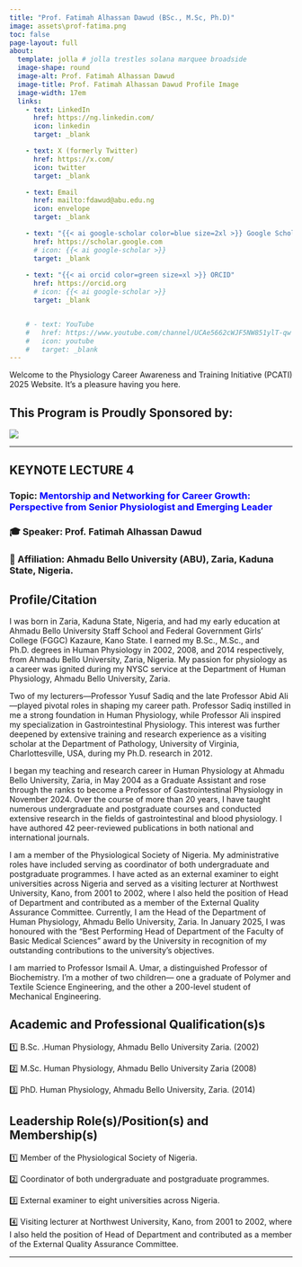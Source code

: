 ```yaml
---
title: "Prof. Fatimah Alhassan Dawud (BSc., M.Sc, Ph.D)"
image: assets\prof-fatima.png
toc: false
page-layout: full
about: 
  template: jolla # jolla trestles solana marquee broadside
  image-shape: round
  image-alt: Prof. Fatimah Alhassan Dawud
  image-title: Prof. Fatimah Alhassan Dawud Profile Image
  image-width: 17em
  links:
    - text: LinkedIn
      href: https://ng.linkedin.com/
      icon: linkedin
      target: _blank

    - text: X (formerly Twitter)
      href: https://x.com/
      icon: twitter
      target: _blank

    - text: Email
      href: mailto:fdawud@abu.edu.ng
      icon: envelope
      target: _blank

    - text: "{{< ai google-scholar color=blue size=2xl >}} Google Scholar"
      href: https://scholar.google.com
      # icon: {{< ai google-scholar >}}
      target: _blank
    
    - text: "{{< ai orcid color=green size=xl >}} ORCID"
      href: https://orcid.org
      # icon: {{< ai google-scholar >}}
      target: _blank


    # - text: YouTube
    #   href: https://www.youtube.com/channel/UCAe5662cWJF5NW851ylT-qw
    #   icon: youtube
    #   target: _blank
---
```


Welcome to the Physiology Career Awareness and Training Initiative (PCATI) 2025 Website. It's a pleasure having you here.

## **This Program is Proudly Sponsored by:**

![](assets\the-physiological-society-logo.png)

------------------------------------------------------------------------

::: callout-note
## KEYNOTE LECTURE 4

### Topic: [**Mentorship and Networking for Career Growth: Perspective from Senior Physiologist and Emerging Leader**]{style="color: blue"}

### 🎓 Speaker: Prof. Fatimah Alhassan Dawud

### 🏢 Affiliation: Ahmadu Bello University (ABU), Zaria, Kaduna State, Nigeria.
:::

## Profile/Citation

I was born in Zaria, Kaduna State, Nigeria, and had my early education at Ahmadu Bello University Staff School and Federal Government Girls' College (FGGC) Kazaure, Kano State. I earned my B.Sc., M.Sc., and Ph.D. degrees in Human Physiology in 2002, 2008, and 2014 respectively, from Ahmadu Bello University, Zaria, Nigeria. My passion for physiology as a career was ignited during my NYSC service at the Department of Human Physiology, Ahmadu Bello University, Zaria.

Two of my lecturers—Professor Yusuf Sadiq and the late Professor Abid Ali—played pivotal roles in shaping my career path. Professor Sadiq instilled in me a strong foundation in Human Physiology, while Professor Ali inspired my specialization in Gastrointestinal Physiology. This interest was further deepened by extensive training and research experience as a visiting scholar at the Department of Pathology, University of Virginia, Charlottesville, USA, during my Ph.D. research in 2012.

I began my teaching and research career in Human Physiology at Ahmadu Bello University, Zaria, in May 2004 as a Graduate Assistant and rose through the ranks to become a Professor of Gastrointestinal Physiology in November 2024. Over the course of more than 20 years, I have taught numerous undergraduate and postgraduate courses and conducted extensive research in the fields of gastrointestinal and blood physiology. I have authored 42 peer-reviewed publications in both national and international journals.

I am a member of the Physiological Society of Nigeria. My administrative roles have included serving as coordinator of both undergraduate and postgraduate programmes. I have acted as an external examiner to eight universities across Nigeria and served as a visiting lecturer at Northwest University, Kano, from 2001 to 2002, where I also held the position of Head of Department and contributed as a member of the External Quality Assurance Committee.
Currently, I am the Head of the Department of Human Physiology, Ahmadu Bello University, Zaria. In January 2025, I was honoured with the "Best Performing Head of Department of the Faculty of Basic Medical Sciences " award by the University in recognition of my outstanding contributions to the university's objectives.

I am married to Professor Ismail A. Umar, a distinguished Professor of Biochemistry. I’m a mother of two children— one a graduate of Polymer and Textile Science Engineering, and the other a 200-level student of Mechanical Engineering.


## Academic and Professional Qualification(s)s

1️⃣ B.Sc. .Human Physiology, Ahmadu Bello University Zaria. (2002)

2️⃣ M.Sc. Human Physiology, Ahmadu Bello University Zaria (2008)

3️⃣ PhD. Human Physiology, Ahmadu Bello University, Zaria. (2014)


## Leadership Role(s)/Position(s) and Membership(s)

1️⃣ Member of the Physiological Society of Nigeria.

2️⃣ Coordinator of both undergraduate and postgraduate programmes.

3️⃣ External examiner to eight universities across Nigeria.

4️⃣ Visiting lecturer at Northwest University, Kano, from 2001 to 2002, where I also held the position of Head of Department and contributed as a member of the External Quality Assurance Committee.



```{=html}
<!-- **Role:** Teaching and Research 

**Teaching Focus:** Training Medical, Allied Health Sciences and core Physiology and Anatomy students.

**Research Focus:** Investigating population specific mutations associated with cardiovascular and other diseases of public health concern

## Current Research Projects
➡️ Investigating genetic predisposition to preeclampsia in Northern Nigeria

➡️ Population Specific Mutations linked to familial hypercholesterolemia. -->
```

------------------------------------------------------------------------
